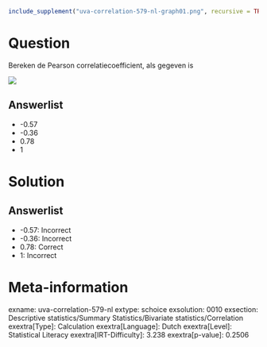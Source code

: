 ```r
include_supplement("uva-correlation-579-nl-graph01.png", recursive = TRUE)
```

Question
========

Bereken de Pearson correlatiecoefficient, als gegeven is

![](uva-correlation-579-nl-graph01.png)

Answerlist
----------

* -0.57
* -0.36
* 0.78
* 1

Solution
========

Answerlist
----------

* -0.57: Incorrect
* -0.36: Incorrect
* 0.78: Correct
* 1: Incorrect

Meta-information
================
exname: uva-correlation-579-nl
extype: schoice
exsolution: 0010
exsection: Descriptive statistics/Summary Statistics/Bivariate statistics/Correlation
exextra[Type]: Calculation
exextra[Language]: Dutch
exextra[Level]: Statistical Literacy
exextra[IRT-Difficulty]: 3.238
exextra[p-value]: 0.2506
